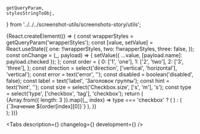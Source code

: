 


    getQueryParam,
    stylesStringToObj,
} from '../../../screenshot-utils/screenshots-story/utils';

<Meta title='Components/CheckboxGroup' component={CheckboxGroup} id='CheckboxGroup' />

<!-- Canvas -->

<Story name='CheckboxGroup'>
    {React.createElement(() => {
        const wrapperStyles = getQueryParam('wrapperStyles');
        const [value, setValue] = React.useState({
            one: !!wrapperStyles,
            two: !!wrapperStyles,
            three: false,
        });
        const onChange = (_, payload) => {
            setValue({ ...value, [payload.name]: payload.checked });
        };
        const order = {
            0: ['1', 'one'],
            1: ['2', 'two'],
            2: ['3', 'three'],
        };
        const direction = select('direction', ['vertical', 'horizontal'], 'vertical');
        const error = text('error', '');
        const disabled = boolean('disabled', false);
        const label = text('label', 'Заголовок группы');
        const hint = text('hint', '');
        const size = select('Checkbox.size', ['s', 'm'], 's');
        const type = select('type', ['checkbox', 'tag'], 'checkbox');
        return (
            <div style={stylesStringToObj(wrapperStyles)}>
                <ModeChecker />
                <CheckboxGroup
                    label={label}
                    hint={hint}
                    onChange={onChange}
                    direction={direction}
                    error={error}
                    disabled={disabled}
                    type={type}
                >
                    {Array.from({ length: 3 }).map((_, index) =>
                        type === 'checkbox' ? (
                            <Checkbox
                                key={`${index}-check`}
                                size={size}
                                label={`Значение ${order[index][0]}`}
                                name={`${order[index][1]}`}
                                checked={value[order[index][1]]}
                            />
                        ) : (
                            <Tag
                                key={`${index}-tag`}
                                size={size}
                                name={`${order[index][1]}`}
                                checked={value[order[index][1]]}
                            >
                                {`Значение ${order[index][0]}`}
                            </Tag>
                        ),
                    )}
                </CheckboxGroup>
            </div>
        );
    })}
</Story>

<!-- Docs -->

<ComponentHeader
    name='CheckboxGroup'
    version={version}
    package='@alfalab/core-components/checkbox-group'
    design='https://www.figma.com/file/cdNnkh2QdxuvYLrBm4cubM/Web-%3A%3A-Core-Default-Components?node-id=172%3A30800'
    children='Используется для выбора одного или нескольких доступных значений.'
/>

<Tabs description={<Description />} changelog={<Changelog />} development={<Development />} />

